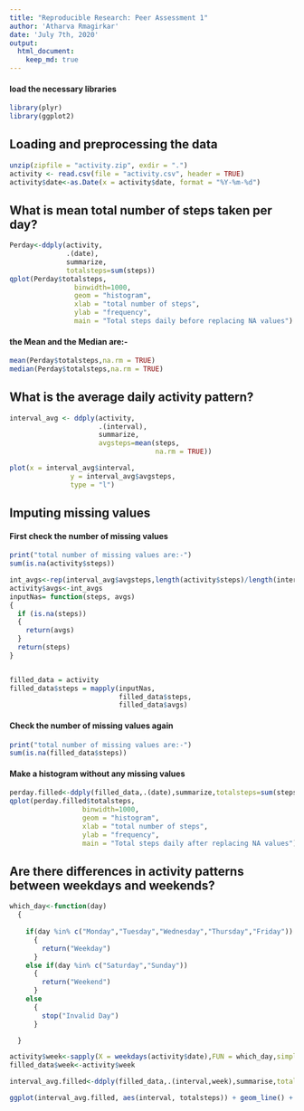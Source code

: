 ```yaml
---
title: "Reproducible Research: Peer Assessment 1"
author: 'Atharva Rmagirkar'
date: 'July 7th, 2020'
output: 
  html_document:
    keep_md: true
---
```




#### load the necessary libraries

```r
library(plyr)
library(ggplot2)
```



## Loading and preprocessing the data

```r
unzip(zipfile = "activity.zip", exdir = ".")
activity <- read.csv(file = "activity.csv", header = TRUE)
activity$date<-as.Date(x = activity$date, format = "%Y-%m-%d")
```



## What is mean total number of steps taken per day?

```r
Perday<-ddply(activity,
              .(date),
              summarize,
              totalsteps=sum(steps))
qplot(Perday$totalsteps,
                binwidth=1000,
                geom = "histogram",
                xlab = "total number of steps",
                ylab = "frequency",
                main = "Total steps daily before replacing NA values")

```

#### the Mean and the Median are:-

```r
mean(Perday$totalsteps,na.rm = TRUE)
median(Perday$totalsteps,na.rm = TRUE)
```



## What is the average daily activity pattern?

```r
interval_avg <- ddply(activity,
                      .(interval),
                      summarize,
                      avgsteps=mean(steps,
                                    na.rm = TRUE))

plot(x = interval_avg$interval,
               y = interval_avg$avgsteps,
               type = "l")

```



## Imputing missing values

#### First check the number of missing values

```r
print("total number of missing values are:-")
sum(is.na(activity$steps))
```

```r

int_avgs<-rep(interval_avg$avgsteps,length(activity$steps)/length(interval_avg$interval))
activity$avgs<-int_avgs
inputNas= function(steps, avgs) 
{
  if (is.na(steps)) 
  { 
    return(avgs)
  }
  return(steps)
}


filled_data = activity
filled_data$steps = mapply(inputNas,
                           filled_data$steps,
                           filled_data$avgs)

```

#### Check the number of missing values again

```r

print("total number of missing values are:-")
sum(is.na(filled_data$steps))

```

#### Make a histogram without any missing values 

```r
perday.filled<-ddply(filled_data,.(date),summarize,totalsteps=sum(steps))
qplot(perday.filled$totalsteps,
                  binwidth=1000,
                  geom = "histogram",
                  xlab = "total number of steps",
                  ylab = "frequency",
                  main = "Total steps daily after replacing NA values")


```



## Are there differences in activity patterns between weekdays and weekends?

```r

which_day<-function(day)
  {
  
    if(day %in% c("Monday","Tuesday","Wednesday","Thursday","Friday"))
      {
        return("Weekday")
      }
    else if(day %in% c("Saturday","Sunday"))
      {
        return("Weekend")
      }
    else
      {
        stop("Invalid Day")
      }

  }

activity$week<-sapply(X = weekdays(activity$date),FUN = which_day,simplify = TRUE)
filled_data$week<-activity$week

interval_avg.filled<-ddply(filled_data,.(interval,week),summarise,totalsteps=mean(steps))

ggplot(interval_avg.filled, aes(interval, totalsteps)) + geom_line() + facet_grid(week ~ .) + xlab("5 minute interval") + ylab("total steps")  


```


